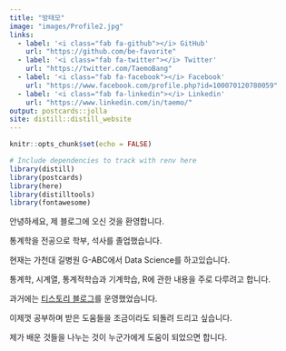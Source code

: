 ```yaml
---
title: "방태모"
image: "images/Profile2.jpg"
links:
  - label: '<i class="fab fa-github"></i> GitHub'
    url: "https://github.com/be-favorite"
  - label: '<i class="fab fa-twitter"></i> Twitter'
    url: "https://twitter.com/TaemoBang"
  - label: '<i class="fab fa-facebook"></i> Facebook'
    url: "https://www.facebook.com/profile.php?id=100070120780059"
  - label: '<i class="fab fa-linkedin"></i> Linkedin'
    url: "https://www.linkedin.com/in/taemo/"
output: postcards::jolla
site: distill::distill_website
---
```


```r
knitr::opts_chunk$set(echo = FALSE)
```

```r
# Include dependencies to track with renv here
library(distill)
library(postcards)
library(here)
library(distilltools)
library(fontawesome)
```

안녕하세요, 제 블로그에 오신 것을 환영합니다.

통계학을 전공으로 학부, 석사를 졸업했습니다.

현재는 가천대 길병원 G-ABC에서 Data Science를 하고있습니다. 

통계학, 시계열, 통계적학습과 기계학습, R에 관한 내용을 주로 다루려고 합니다.

과거에는 [티스토리 블로그](https://be-favorite.tistory.com)를 운영했었습니다. 

이제껏 공부하며 받은 도움들을 조금이라도 되돌려 드리고 싶습니다.

제가 배운 것들을 나누는 것이 누군가에게 도움이 되었으면 합니다.